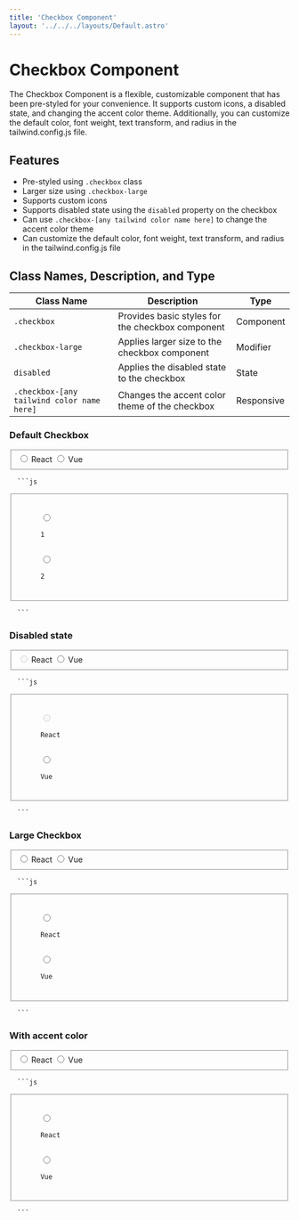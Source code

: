 ```yaml
---
title: 'Checkbox Component'
layout: '../../../layouts/Default.astro'
---
```



# Checkbox Component

The Checkbox Component is a flexible, customizable component that has been pre-styled for your convenience. It supports custom icons, a disabled state, and changing the accent color theme. Additionally, you can customize the default color, font weight, text transform, and radius in the tailwind.config.js file.

## Features

- Pre-styled using `.checkbox` class
- Larger size using `.checkbox-large`
- Supports custom icons
- Supports disabled state using the `disabled` property on the checkbox
- Can use `.checkbox-[any tailwind color name here]` to change the accent color theme
- Can customize the default color, font weight, text transform, and radius in the tailwind.config.js file

## Class Names, Description, and Type

| Class Name                                 | Description                                      | Type       |
| ------------------------------------------ | ------------------------------------------------ | ---------- |
| `.checkbox`                                | Provides basic styles for the checkbox component | Component  |
| `.checkbox-large`                          | Applies larger size to the checkbox component    | Modifier   |
| `disabled`                                 | Applies the disabled state to the checkbox       | State      |
| `.checkbox-[any tailwind color name here]` | Changes the accent color theme of the checkbox   | Responsive |

### Default Checkbox

<Preview>
  <fieldset>
    <label for='1' class='radio'>
      <input id='1' name='name' type='radio' />
      <span class='radio-input'></span>
      <span class='text-label'>React</span>
    </label>
    <label for='2' class='radio'>
      <input id='2' name='name' type='radio' />
      <span class='radio-input'></span>
      <span class='text-label'>Vue</span>
    </label>
  </fieldset>
</Preview>
<Code>
  ```js
  <fieldset>
    <label for='1' class='radio'>
      <input id='1' name='name' type='radio' />
      <span class='radio-input'></span>
      <span class='text-label'>1</span>
    </label>
    <label for='2' class='radio'>
      <input id='2' name='name' type='radio' />
      <span class='radio-input'></span>
      <span class='text-label'>2</span>
    </label>
  </fieldset>
  ```
</Code>

### Disabled state

<Preview>
  <fieldset>
    <label for='3' class='radio disabled'>
      <input id='3' name='name' type='radio' disabled />
      <span class='radio-input'></span>
      <span class='text-label'>React</span>
    </label>
    <label for='4' class='radio'>
      <input id='4' name='name' type='radio' />
      <span class='radio-input'></span>
      <span class='text-label'>Vue</span>
    </label>
  </fieldset>
</Preview>
<Code>
  ```js
  <fieldset>
    <label for='3' class='radio disabled'>
      <input id='3' name='name' type='radio' disabled />
      <span class='radio-input'></span>
      <span class='text-label'>React</span>
    </label>
    <label for='4' class='radio'>
      <input id='4' name='name' type='radio' />
      <span class='radio-input'></span>
      <span class='text-label'>Vue</span>
    </label>
  </fieldset>
  ```
</Code>

### Large Checkbox

<Preview>
  <fieldset>
    <label for='5' class='radio radio-large'>
      <input id='5' name='name' type='radio' />
      <span class='radio-input'></span>
      <span class='text-label'>React</span>
    </label>
    <label for='6' class='radio radio-large'>
      <input id='6' name='name' type='radio' />
      <span class='radio-input'></span>
      <span class='text-label'>Vue</span>
    </label>
  </fieldset>
</Preview>
<Code>
  ```js
  <fieldset>
    <label for='5' class='radio radio-large'>
      <input id='5' name='name' type='radio' />
      <span class='radio-input'></span>
      <span class='text-label'>React</span>
    </label>
    <label for='6' class='radio radio-large'>
      <input id='6' name='name' type='radio' />
      <span class='radio-input'></span>
      <span class='text-label'>Vue</span>
    </label>
  </fieldset>
  ```
</Code>

### With accent color

<Preview>
  <fieldset>
    <label for='7' class='radio radio-blue'>
      <input id='7' name='name' type='radio' />
      <span class='radio-input'></span>
      <span class='text-label'>React</span>
    </label>
    <label for='8' class='radio radio-green'>
      <input id='8' name='name' type='radio' />
      <span class='radio-input'></span>
      <span class='text-label'>Vue</span>
    </label>
  </fieldset>
</Preview>
<Code>
  ```js
  <fieldset>
    <label for='7' class='radio radio-blue'>
      <input id='7' name='name' type='radio' />
      <span class='radio-input'></span>
      <span class='text-label'>React</span>
    </label>
    <label for='8' class='radio radio-green'>
      <input id='8' name='name' type='radio' />
      <span class='radio-input'></span>
      <span class='text-label'>Vue</span>
    </label>
  </fieldset>
  ```
</Code>
